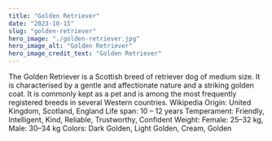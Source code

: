 ```yaml
---
title: "Golden Retriever"
date: "2023-10-15"
slug: "golden-retriever"
hero_image: "./golden-retriever.jpg"
hero_image_alt: "Golden Retriever"
hero_image_credit_text: "Golden Retriever"
---
```

The Golden Retriever is a Scottish breed of retriever dog of medium size. It is characterised by a gentle and affectionate nature and a striking golden coat. It is commonly kept as a pet and is among the most frequently registered breeds in several Western countries. Wikipedia
Origin: United Kingdom, Scotland, England
Life span: 10 – 12 years
Temperament: Friendly, Intelligent, Kind, Reliable, Trustworthy, Confident
Weight: Female: 25–32 kg, Male: 30–34 kg
Colors: Dark Golden, Light Golden, Cream, Golden

